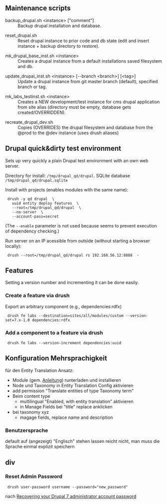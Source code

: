 ==Maintenance scripts==

;backup_drupal.sh &lt;instance&gt; ["comment"]
:Backup drupal installation and database.

;reset_drupal.sh
:Reset drupal instance to prior code and db state (edit and insert instance + backup directory to restore).

;mk_drupal_base_inst.sh &lt;instance&gt;
:Creates a drupal instance from a default installations saved filesystem and db.

;update_drupal_inst.sh <nowiki><instance> [--branch <branch>] [<tag>]</nowiki>
:Update a drupal instance from git master branch (default), specified branch or tag.

;mk_labs_testinst.sh &lt;instance&gt;
:Creates a NEW development/test instance for cms drupal application from site alias (directory must be empty, database gets created/OVERRIDDEN).

;recreate_drupal_dev.sh
:Copies (OVERRIDES) the drupal filesystem and database from the @prod to the @dev instance (uses drush aliases)


==Drupal quick&amp;dirty test environment==

Sets up very quickly a plain Drupal test environment with an own web server.

Directory for install: <tt>/tmp/drupal_qd/drupal</tt>. SQLite database <tt>/tmp/drupal_qd/drupal.sqlite</tt>

Install with projects (enables modules with the same name):

  drush -y qd drupal  \
    uuid entity deploy features  \
    --root=/tmp/drupal_qd/drupal  \
    --no-server  \
    --account-pass=secret

(The <tt>--enable</tt> parameter is not used because seems to prevent execution of dependency checking.)

Run server on an IP acessible from outside (without starting a browser locally):

  drush --root=/tmp/drupal_qd/drupal rs 192.168.56.12:8888  -


==Features==

Setting a version number and incrementing it can be done easily.

===Create a feature via drush===

Export an arbitrary component (e.g., dependencies:rdfx)

  drush fe labs --destination=sites/all/modules/custom --version-set=7.x-1.0 dependencies:rdfx

===Add a component to a feature via drush===

  drush fe labs --version-increment dependencies:uuid


==Konfiguration Mehrsprachigkeit==

für den Entity Translation Ansatz:

* Module (gem. [http://www.lullabot.com/articles/localized-and-multi-lingual-content-drupal-7 Anleitung]) runterladen und installieren
* Node und Taxonomy in Entity Translation Config aktivieren
* add permission "Translate entities of type Taxonomy term"
* Beim content type
** multilingual "Enabled, with entity translation" aktivieren
** in Manage Fields bei "title" replace anklicken
* bei taxonomy xyz
** magage fields, replace name and description

===Benutzersprache===

default auf (angezeigt) "Englisch" stehen lassen reicht nicht, man muss die Sprache einmal explizit speichern


==div==

===Reset Admin Password===

  drush user-password username --password="new_password"

nach [http://drupal.org/node/1023428 Recovering your Drupal 7 administrator account password]

